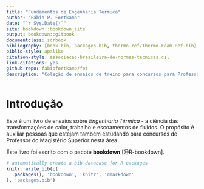 ```yaml
--- 
title: "Fundamentos de Engenharia Térmica"
author: "Fábio P. Fortkamp"
date: "`r Sys.Date()`"
site: bookdown::bookdown_site
output: bookdown::gitbook
documentclass: scrbook
bibliography: [book.bib, packages.bib, thermo-ref/Thermo-Foam-Ref.bib]
biblio-style: apalike
citation-style: associacao-brasileira-de-normas-tecnicas.csl
link-citations: yes
github-repo: fabiofortkamp/fet
description: "Coleção de ensaios de treino para concursos para Professor do Magistério de Ensino Superior na área de Engenharia Térmica"
---
```


# Introdução

Este é um livro de ensaios sobre *Engenharia Térmica* - a ciência das transformações de calor, trabalho e escoamentos de fluidos. O propósito é auxiliar pessoas que estejam também estudando para concursos de Professor do Magistério Superior nesta área.

Este livro foi escrito com o pacote **bookdown** [@R-bookdown].

```r
# automatically create a bib database for R packages
knitr::write_bib(c(
  .packages(), 'bookdown', 'knitr', 'rmarkdown'
), 'packages.bib')
```
